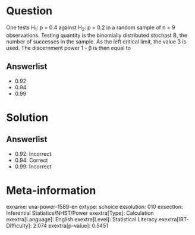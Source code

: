 Question
========

One tests H~1~: p = 0.4 against H~2~: p = 0.2 in a random sample of n = 9 observations. Testing quantity is the binomially distributed stochast B, the number of successes in the sample. As the left critical limit, the value 3 is used. The discernment power 1 - β is then equal to

Answerlist
----------

* 0.92
* 0.94
* 0.99

Solution
========

Answerlist
----------

* 0.92: Incorrect
* 0.94: Correct
* 0.99: Incorrect

Meta-information
================
exname: uva-power-1589-en
extype: schoice
exsolution: 010
exsection: Inferential Statistics/NHST/Power
exextra[Type]: Calculation
exextra[Language]: English
exextra[Level]: Statistical Literacy
exextra[IRT-Difficulty]: 2.074
exextra[p-value]: 0.5451
